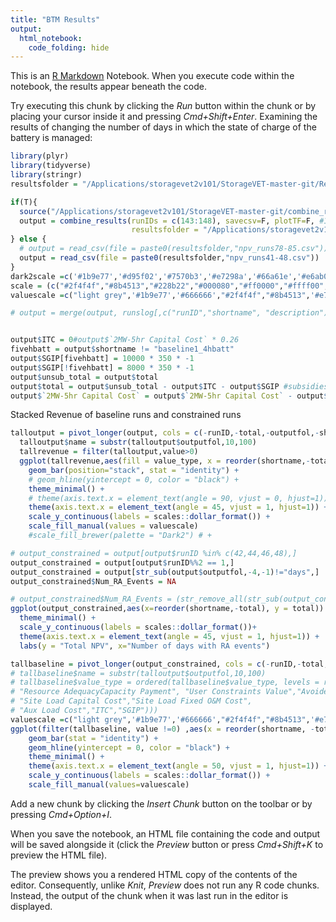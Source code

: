 ```yaml
---
title: "BTM Results"
output:
  html_notebook:
    code_folding: hide
---
```


This is an [R Markdown](http://rmarkdown.rstudio.com) Notebook. When you execute code within the notebook, the results appear beneath the code. 

Try executing this chunk by clicking the *Run* button within the chunk or by placing your cursor inside it and pressing *Cmd+Shift+Enter*. 
Examining the results of changing the number of days in which the state of charge of the battery is managed:

```r
library(plyr)
library(tidyverse)
library(stringr)
resultsfolder = "/Applications/storagevet2v101/StorageVET-master-git/Results/"

if(T){
  source("/Applications/storagevet2v101/StorageVET-master-git/combine_results.R")
  output = combine_results(runIDs = c(143:148), savecsv=F, plotTF=F, #169:173
                           resultsfolder = "/Applications/storagevet2v101/StorageVET-master-git/Results/") #41:48, 78:85, or 86:93,95:114. last two are with optimistic baseline, difference is daily cycle cap: second set doesnt have one. 115:142 is with no cycle limit and also FR_CombinedMarket=0
} else {
  # output = read_csv(file = paste0(resultsfolder,"npv_runs78-85.csv"))
  output = read_csv(file = paste0(resultsfolder,"npv_runs41-48.csv"))
}
dark2scale =c('#1b9e77','#d95f02','#7570b3','#e7298a','#66a61e','#e6ab02','#a6761d','#666666',"#2f4f4f")
scale = (c("#2f4f4f","#8b4513","#228b22","#000080","#ff0000","#ffff00","#00ff00","#00ffff","#ff00ff","#eee8aa","#6495ed","#ff69b4"))
valuescale =c("light grey",'#1b9e77','#666666',"#2f4f4f","#8b4513",'#e7298a','#d95f02','#7570b3','#66a61e',"#228b22",'#e6ab02','#a6761d',"#6495ed","#000080")

# output = merge(output, runslog[,c("runID","shortname", "description")], by = "runID")


output$ITC = 0#output$`2MW-5hr Capital Cost` * 0.26
fivehbatt = output$shortname != "baseline1_4hbatt"
output$SGIP[fivehbatt] = 10000 * 350 * -1
output$SGIP[!fivehbatt] = 8000 * 350 * -1
output$unsub_total = output$total
output$total = output$unsub_total - output$ITC - output$SGIP #subsidies are negative so that they show up against capital cost
output$`2MW-5hr Capital Cost` = output$`2MW-5hr Capital Cost` - output$ITC - output$SGIP

```

Stacked Revenue of baseline runs and constrained runs
```r
talloutput = pivot_longer(output, cols = c(-runID,-total,-outputfol,-shortname,-description,-unsub_total),names_to = "value_type", values_to = "value")  #removed -keyFn
  talloutput$name = substr(talloutput$outputfol,10,100)
  tallrevenue = filter(talloutput,value>0)
  ggplot(tallrevenue,aes(fill = value_type, x = reorder(shortname,-total), y = value)) +
    geom_bar(position="stack", stat = "identity") +
    # geom_hline(yintercept = 0, color = "black") + 
    theme_minimal() + 
    # theme(axis.text.x = element_text(angle = 90, vjust = 0, hjust=1)) +
    theme(axis.text.x = element_text(angle = 45, vjust = 1, hjust=1)) +
    scale_y_continuous(labels = scales::dollar_format()) +
    scale_fill_manual(values = valuescale)
    #scale_fill_brewer(palette = "Dark2") # +
```

```r
# output_constrained = output[output$runID %in% c(42,44,46,48),]
output_constrained = output[output$runID%%2 == 1,]
output_constrained = output[str_sub(output$outputfol,-4,-1)!="days",]
output_constrained$Num_RA_Events = NA

# output_constrained$Num_RA_Events = (str_remove_all(str_sub(output_constrained$outputfol,-7,-5),"[^0-9]")) # removes all nonnumeric characters
ggplot(output_constrained,aes(x=reorder(shortname,-total), y = total)) + geom_col() +
  theme_minimal() +
  scale_y_continuous(labels = scales::dollar_format())+
  theme(axis.text.x = element_text(angle = 45, vjust = 1, hjust=1)) +
  labs(y = "Total NPV", x="Number of days with RA events")
```

```r
tallbaseline = pivot_longer(output_constrained, cols = c(-runID,-total,-unsub_total,-outputfol,-shortname,-description),names_to = "value_type", values_to = "value")  #removed -keyFn
# tallbaseline$name = substr(talloutput$outputfol,10,100)
# tallbaseline$value_type = ordered(tallbaseline$value_type, levels = rev(c("DA ETS","FR Energy Throughput","Regulation Up","Regulation Down","Spinning Reserves","Non-Spinning Reserves",
# "Resource AdequacyCapacity Payment", "User Constraints Value","Avoided Demand Charge","Avoided Energy Charge","2MW-5hr Capital Cost","2MW-5hr Fixed O&M Cost","2MW-5hr Variable O&M Costs",
# "Site Load Capital Cost","Site Load Fixed O&M Cost",
# "Aux Load Cost","ITC","SGIP")))
valuescale =c("light grey",'#1b9e77','#666666',"#2f4f4f","#8b4513",'#e7298a','#d95f02','#7570b3','#66a61e',"#228b22",'#e6ab02','#a6761d',"#6495ed","#000080","red","black")
ggplot(filter(tallbaseline, value !=0) ,aes(x = reorder(shortname, -total), y = value, fill = value_type)) +
    geom_bar(stat = "identity") +
    geom_hline(yintercept = 0, color = "black") +
    theme_minimal() + 
    theme(axis.text.x = element_text(angle = 50, vjust = 1, hjust=1)) +
    scale_y_continuous(labels = scales::dollar_format()) +
    scale_fill_manual(values=valuescale)
```

Add a new chunk by clicking the *Insert Chunk* button on the toolbar or by pressing *Cmd+Option+I*.

When you save the notebook, an HTML file containing the code and output will be saved alongside it (click the *Preview* button or press *Cmd+Shift+K* to preview the HTML file). 

The preview shows you a rendered HTML copy of the contents of the editor. Consequently, unlike *Knit*, *Preview* does not run any R code chunks. Instead, the output of the chunk when it was last run in the editor is displayed.

